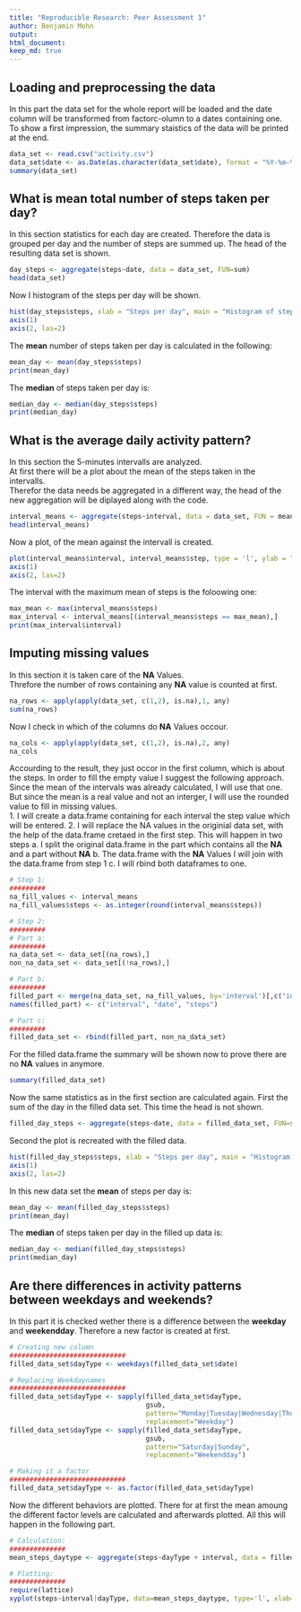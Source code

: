 ```yaml
---
title: "Reproducible Research: Peer Assessment 1"
author: Benjamin Mohn 
output: 
html_document:
keep_md: true
---
```



## Loading and preprocessing the data

In this part the data set for the whole report will be loaded and the date column will be transformed from factorc-olumn to a dates containing one. To show a first impression, the summary staistics of the data will be printed at the end. 
```r
data_set <- read.csv("activity.csv")
data_set$date <- as.Date(as.character(data_set$date), format = "%Y-%m-%d")
summary(data_set)
```

## What is mean total number of steps taken per day?
In this section statistics for each day are created. Therefore the data is grouped per day and the number of steps are summed up. The head of the resulting data set is shown.
```r
day_steps <- aggregate(steps~date, data = data_set, FUN=sum)
head(data_set)
```

Now I histogram of the steps per day will be shown. 

```r
hist(day_steps$steps, xlab = "Steps per day", main = "Histogram of steps per day", axes = FALSE)
axis(1)
axis(2, las=2)
```

The **mean** number of steps taken per day is calculated in the following: 
```r
mean_day <- mean(day_steps$steps)
print(mean_day)
```

The **median** of steps taken per day is:
```r
median_day <- median(day_steps$steps)
print(median_day)
```

## What is the average daily activity pattern?

In this section the 5-minutes intervalls are analyzed.  
At first there will be a plot about the mean of the steps taken in the intervalls.  
Therefor the data needs be aggregated in a different way, the head of the new aggregation will be diplayed along with the code.  

```r
interval_means <- aggregate(steps~interval, data = data_set, FUN = mean, na.rm=TRUE)
head(interval_means)
```

Now a plot, of the mean against the intervall is created. 
```r
plot(interval_means$interval, interval_means$step, type = 'l', ylab = "Mean of steps", xlab= "Interval of the Day", main= "Mean steps of the interval", axes=FALSE)
axis(1)
axis(2, las=2)
```

The interval with the maximum mean of steps is the foloowing one: 
```r
max_mean <- max(interval_means$steps)
max_interval <- interval_means[(interval_means$steps == max_mean),]
print(max_interval$interval)
```
## Imputing missing values

In this section it is taken care of the **NA** Values.  
Threfore the number of rows containing any **NA** value is counted at first. 

```r
na_rows <- apply(apply(data_set, c(1,2), is.na),1, any)
sum(na_rows)
```

Now I check in which of the columns do **NA** Values occour. 

```r
na_cols <- apply(apply(data_set, c(1,2), is.na),2, any)
na_cols
```

Accourding to the result, they just occor in the first column, which is about the steps. 
In order to fill the empty value I suggest the following approach.  
Since the mean of the intervals was already calculated, I will use that one. But since the mean is a real value and not an interger, I will use the rounded value to fill in missing values.  
1. I will create a data.frame containing for each interval the step value which will be entered.
2. I will replace the NA values in the originial data set, with the help of the data.frame cretaed in the first step. This will happen in two steps
        a. I split the original data.frame in the part which contains all the **NA** and a part without **NA**
        b. The data.frame with the **NA** Values I will join with the data.frame from step 1
        c. I will rbind both dataframes to one. 

```r
# Step 1:
#########
na_fill_values <- interval_means
na_fill_values$steps <- as.integer(round(interval_means$steps))

# Step 2:
#########
# Part a: 
#########
na_data_set <- data_set[(na_rows),]
non_na_data_set <- data_set[(!na_rows),]

# Part b:
#########
filled_part <- merge(na_data_set, na_fill_values, by='interval')[,c("interval", 'date', 'steps.y')]
names(filled_part) <- c("interval", "date", "steps")

# Part c:
#########
filled_data_set <- rbind(filled_part, non_na_data_set)
```

For the filled data.frame the summary will be shown now to prove there are no **NA** values in anymore. 
```r
summary(filled_data_set)
```

Now the same statistics as in the first section are calculated again. 
First the sum of the day in the filled data set. This time the head is not shown.
```r
filled_day_steps <- aggregate(steps~date, data = filled_data_set, FUN=sum)
```

Second the plot is recreated with the filled data.

```r
hist(filled_day_steps$steps, xlab = "Steps per day", main = "Histogram of steps per day of filled up data", axes = FALSE)
axis(1)
axis(2, las=2)
```

In this new data set the **mean** of steps per day is: 
```r
mean_day <- mean(filled_day_steps$steps)
print(mean_day)
```

The **median** of steps taken per day in the filled up data is:
```r
median_day <- median(filled_day_steps$steps)
print(median_day)
```

## Are there differences in activity patterns between weekdays and weekends?

In this part it is checked wether there is a difference between the **weekday** and **weekendday**. Therefore a new factor is created at first. 

```r
# Creating new column
#############################
filled_data_set$dayType <- weekdays(filled_data_set$date)

# Replacing Weekdaynames
#############################
filled_data_set$dayType <- sapply(filled_data_set$dayType,
                                  gsub,
                                  pattern="Monday|Tuesday|Wednesday|Thursday|Friday",
                                  replacement="Weekday")
filled_data_set$dayType <- sapply(filled_data_set$dayType,
                                  gsub,
                                  pattern="Saturday|Sunday",
                                  replacement="Weekendday")

# Making it a factor
#############################
filled_data_set$dayType <- as.factor(filled_data_set$dayType)
```

Now the different behaviors are plotted. There for at first the mean amoung the different factor levels are calculated and afterwards plotted. All this will happen in the following part. 

```r
# Calculation:
##############
mean_steps_daytype <- aggregate(steps~dayType + interval, data = filled_data_set, mean)

# Plotting:
##############
require(lattice)
xyplot(steps~interval|dayType, data=mean_steps_daytype, type='l', xlab="Intervall of the day", ylab="Steps", main="Mean steps of interval by types of day")
```
